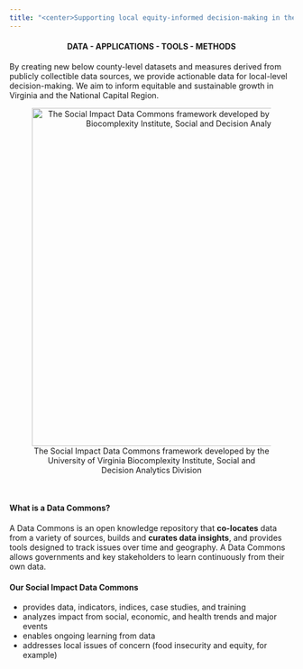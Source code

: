 ```yaml
---
title: "<center>Supporting local equity-informed decision-making in the National Capital Region</center>"
---
```


<center>
#### **DATA - APPLICATIONS - TOOLS - METHODS**
</center>

<p>
By creating new below county-level datasets and measures derived from publicly collectible data sources, we provide actionable data for local-level decision-making. We aim to inform equitable and sustainable growth in Virginia and the National Capital Region.
</p>

<center>
![The Social Impact Data Commons framework developed by the University of Virginia Biocomplexity Institute, Social and Decision Analytics Division](img/index-sdc-2.png){width="600px"}
</center>
</br>

<h4>What is a Data Commons?</h4>

A Data Commons is an open knowledge repository that **co-locates** data from a variety of sources, builds and **curates data insights**, and provides tools designed to track issues over time and geography. A Data Commons allows governments and key stakeholders to learn continuously from their own data.

<h4>Our Social Impact Data Commons</h4>

-   provides data, indicators, indices, case studies, and training
-   analyzes impact from social, economic, and health trends and major events
-   enables ongoing learning from data
-   addresses local issues of concern (food insecurity and equity, for example)


